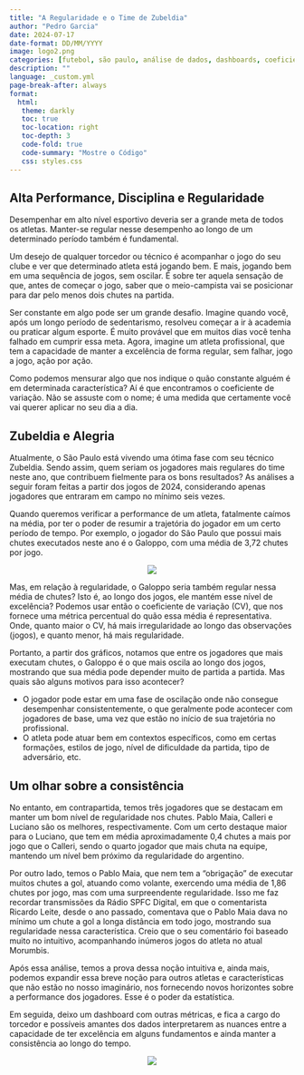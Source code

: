 ```yaml
---
title: "A Regularidade e o Time de Zubeldia"
author: "Pedro Garcia"
date: 2024-07-17
date-format: DD/MM/YYYY
image: logo2.png
categories: [futebol, são paulo, análise de dados, dashboards, coeficiente de variação]
description: ""
language: _custom.yml
page-break-after: always
format:
  html:
   theme: darkly
   toc: true
   toc-location: right
   toc-depth: 3
   code-fold: true
   code-summary: "Mostre o Código"
   css: styles.css
---
```


## Alta Performance, Disciplina e Regularidade {.justify}

Desempenhar em alto nível esportivo deveria ser a grande meta de todos os atletas. Manter-se regular nesse desempenho ao longo de um determinado período também é fundamental.

Um desejo de qualquer torcedor ou técnico é acompanhar o jogo do seu clube e ver que determinado atleta está jogando bem. E mais, jogando bem em uma sequência de jogos, sem oscilar. É sobre ter aquela sensação de que, antes de começar o jogo, saber que o meio-campista vai se posicionar para dar pelo menos dois chutes na partida.

Ser constante em algo pode ser um grande desafio. Imagine quando você, após um longo período de sedentarismo, resolveu começar a ir à academia ou praticar algum esporte. É muito provável que em muitos dias você tenha falhado em cumprir essa meta. Agora, imagine um atleta profissional, que tem a capacidade de manter a excelência de forma regular, sem falhar, jogo a jogo, ação por ação.

Como podemos mensurar algo que nos indique o quão constante alguém é em determinada característica? Aí é que encontramos o coeficiente de variação. Não se assuste com o nome; é uma medida que certamente você vai querer aplicar no seu dia a dia.

## Zubeldia e Alegria {.justify}

Atualmente, o São Paulo está vivendo uma ótima fase com seu técnico Zubeldia. Sendo assim, quem seriam os jogadores mais regulares do time neste ano, que contribuem fielmente para os bons resultados? As análises a seguir foram feitas a partir dos jogos de 2024, considerando apenas jogadores que entraram em campo no mínimo seis vezes.

Quando queremos verificar a performance de um atleta, fatalmente caímos na média, por ter o poder de resumir a trajetória do jogador em um certo período de tempo. Por exemplo, o jogador do São Paulo que possui mais chutes executados neste ano é o Galoppo, com uma média de 3,72 chutes por jogo.

<p style="text-align: center;">
  ![](1.png)
</p>

Mas, em relação à regularidade, o Galoppo seria também regular nessa média de chutes? Isto é, ao longo dos jogos, ele mantém esse nível de excelência? Podemos usar então o coeficiente de variação (CV), que nos fornece uma métrica percentual do quão essa média é representativa. Onde, quanto maior o CV, há mais irregularidade ao longo das observações (jogos), e quanto menor, há mais regularidade.

Portanto, a partir dos gráficos, notamos que entre os jogadores que mais executam chutes, o Galoppo é o que mais oscila ao longo dos jogos, mostrando que sua média pode depender muito de partida a partida. Mas quais são alguns motivos para isso acontecer?

-  O jogador pode estar em uma fase de oscilação onde não consegue desempenhar consistentemente, o que geralmente pode acontecer com jogadores de base, uma vez que estão no início de sua trajetória no profissional.
-  O atleta pode atuar bem em contextos específicos, como em certas formações, estilos de jogo, nível de dificuldade da partida, tipo de adversário, etc.

## Um olhar sobre a consistência {.justify}

No entanto, em contrapartida, temos três jogadores que se destacam em manter um bom nível de regularidade nos chutes. Pablo Maia, Calleri e Luciano são os melhores, respectivamente. Com um certo destaque maior para o Luciano, que tem em média aproximadamente 0,4 chutes a mais por jogo que o Calleri, sendo o quarto jogador que mais chuta na equipe, mantendo um nível bem próximo da regularidade do argentino.

Por outro lado, temos o Pablo Maia, que nem tem a "obrigação" de executar muitos chutes a gol, atuando como volante, exercendo uma média de 1,86 chutes por jogo, mas com uma surpreendente regularidade. Isso me faz recordar transmissões da Rádio SPFC Digital, em que o comentarista Ricardo Leite, desde o ano passado, comentava que o Pablo Maia dava no mínimo um chute a gol a longa distância em todo jogo, mostrando sua regularidade nessa característica. Creio que o seu comentário foi baseado muito no intuitivo, acompanhando inúmeros jogos do atleta no atual Morumbis.

Após essa análise, temos a prova dessa noção intuitiva e, ainda mais, podemos expandir essa breve noção para outros atletas e características que não estão no nosso imaginário, nos fornecendo novos horizontes sobre a performance dos jogadores. Esse é o poder da estatística.

Em seguida, deixo um dashboard com outras métricas, e fica a cargo do torcedor e possíveis amantes dos dados interpretarem as nuances entre a capacidade de ter excelência em alguns fundamentos e ainda manter a consistência ao longo do tempo.


<p style="text-align: center;">
  ![](2.png)
</p>

